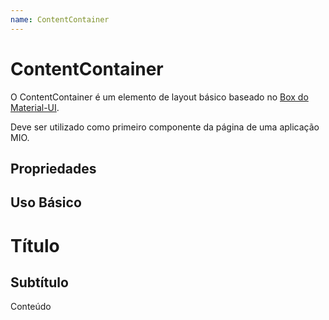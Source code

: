 ```yaml
---
name: ContentContainer
---
```



# ContentContainer

O ContentContainer é um elemento de layout básico baseado no [Box do Material-UI](https://material-ui.com/pt/components/box/).

Deve ser utilizado como primeiro componente da página de uma aplicação MIO.

## Propriedades

<Props of={ContentContainer} />

## Uso Básico

<Playground>
  <ContentContainer>
    <h1>Título</h1>
    <h2>Subtítulo</h2>
    <content>Conteúdo</content>
  </ContentContainer>

</Playground>
